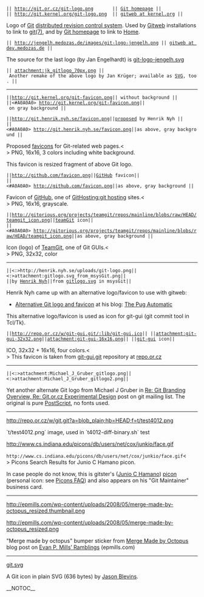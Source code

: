  || http://git.or.cz/git-logo.png       || [http://git.or.cz/ Git homepage] ||
 || http://git.kernel.org/git-logo.png  || [http://www.kernel.org/git/ gitweb at kernel.org] ||

Logo of [[Git]] [[DistributedSCM|distributed revision control system]]. 
Used by [[Gitweb]] installations to link to [http://www.kernel.org/pub/software/scm/git/docs/ git(7)], 
and by [http://git.or.cz/ Git homepage] to link to [http://git.or.cz/index.html Home].

 || http://jengelh.medozas.de/images/git-logo-jengelh.png || [http://dev.medozas.de/gitweb.cgi gitweb at dev.medozas.de] ||

The source for the last logo (by Jan Engelhardt) is [http://jengelh.medozas.de/images/git-logo-jengelh.svg git-logo-jengelh.svg]

 || attachment:jk_gitlogo_70px.png || Another remake of the above logo by Jan Krüger; available as [http://gg.jk.gs/gitlogo2.0beta.svg SVG], too. ||
----

 ||http://git.kernel.org/git-favicon.png|| without background ||
 ||<#A0A0A0> http://git.kernel.org/git-favicon.png|| on gray background ||

 ||http://git.henrik.nyh.se/favicon.png||[http://henrik.nyh.se/2007/06/alternative-git-logo-and-favicon proposed] by Henrik Nyh ||
 ||<#A0A0A0> http://git.henrik.nyh.se/favicon.png||as above, gray background ||

Proposed [[WikiPedia:Favicon|favicons]] for Git-related web pages.<<BR>>
PNG, 16x16, 3 colors including white background.

This favicon is resized fragment of above Git logo.

 ||http://github.com/favicon.png||[http://github.com/ GitHub] favicon||
 ||<#A0A0A0> http://github.com/favicon.png||as above, gray background ||

Favicon of [http://github.com/ GitHub], one of [[GitHosting:git hosting]] sites.<<BR>>
PNG, 16x16, grayscale.

 ||http://gitorious.org/projects/teamgit/repos/mainline/blobs/raw/HEAD/teamgit_icon.png||[http://www.devslashzero.com/teamgit teamGit] icon||
 ||<#A0A0A0> http://gitorious.org/projects/teamgit/repos/mainline/blobs/raw/HEAD/teamgit_icon.png||as above, gray background ||

Icon (logo) of [http://www.devslashzero.com/teamgit TeamGit], one of Git GUIs.<<BR>>
PNG, 32x32, color

----

 ||<:>http://henrik.nyh.se/uploads/git-logo.png||<:>attachment:gitlogo.svg_from_msysGit.png||
 ||by [http://henrik.nyh.se/2007/06/alternative-git-logo-and-favicon Henrik Nyh]||from [http://repo.or.cz/w/msysgit.git?a=blob_plain;f=share/resources/gitlogo.svg;h=c0d67e70ab31394f0635c141998e512437a138b4;hb=HEAD gitlogo.svg] in msysGit||

Henrik Nyh came up with an alternative logo/favicon to use with gitweb:
* [http://henrik.nyh.se/2007/06/alternative-git-logo-and-favicon Alternative Git logo and favicon] at his blog: [http://henrik.nyh.se/ The Pug Automatic]

This alternative logo/favicon is used as icon for git-gui (git commit tool in Tcl/Tk).

 ||http://repo.or.cz/w/git-gui.git/:lib/git-gui.ico|| ||attachment:git-gui-32x32.png||attachment:git-gui-16x16.png|| ||[http://www.kernel.org/pub/software/scm/git/docs/git-gui.html git-gui] icon||

ICO, 32x32 + 16x16, four colors.<<BR>>
This favicon is taken from [http://repo.or.cz/w/git-gui.git git-gui.git] repository at [http://repo.or.cz repo.or.cz]

----

 ||<:>attachment:Michael_J_Gruber_gitlogo.png||<:>attachment:Michael_J_Gruber_gitlogo2.png||

Yet another alternate Git logo from Michael J Gruber in [http://permalink.gmane.org/gmane.comp.version-control.git/89342 Re: Git Branding Overview, Re: Git.or.cz Experimental Design] post on git mailing list.  The original is pure [[PostScript]], no fonts used.

----

http://repo.or.cz/w/git.git?a=blob_plain;hb=HEAD;f=t/test4012.png

`t/test4012.png` image, used in `t4012-diff-binary.sh` test

http://www.cs.indiana.edu/picons/db/users/net/cox/junkio/face.gif

<code><nowiki>http://www.cs.indiana.edu/picons/db/users/net/cox/junkio/face.gif</nowiki></code><<BR>>
Picons Search Results for Junio C Hamano picon.

In case people do not know, this is gitster's ([[Junio C Hamano]]) [[WikiPedia:Picon_(Apple)|picon]] (personal icon: see [http://www.cs.indiana.edu/picons/ftp/faq.html Picons FAQ]) and also appears on his "Git Maintainer" business card.

----

http://epmills.com/wp-content/uploads/2008/05/merge-made-by-octopus_resized.thumbnail.png

http://epmills.com/wp-content/uploads/2008/05/merge-made-by-octopus_resized.png

"Merge made by octopus" bumper sticker from [http://epmills.com/2008/05/16/merge-made-by-octopus/ Merge Made by Octopus] blog post on [http://epmills.com/ Evan P. Mills’ Ramblings] (epmills.com)

----

[http://jblevins.org/svg/git.svg git.svg]

A Git icon in plain SVG (636 bytes) by [http://jblevins.org/ Jason Blevins].

__NOTOC__